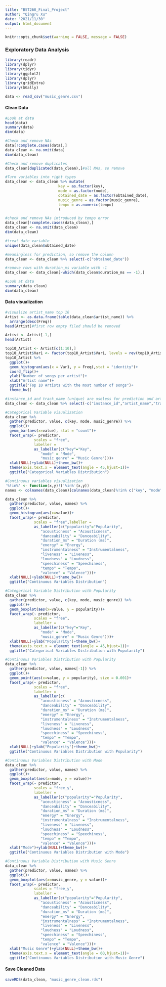 ```yaml
---
title: "BST260_Final_Project"
author: "Qingru Xu"
date: "2021/11/30"
output: html_document
---
```

```r
knitr::opts_chunk$set(warning = FALSE, message = FALSE) 
```

### Exploratory Data Analysis

```r
library(readr)
library(dplyr)
library(tidyr)
library(ggplot2)
library(dplyr)
library(gridExtra)
library(GGally)
```

```r
data <- read_csv("music_genre.csv")
```

#### Clean Data

```r
#Look at data
head(data)
summary(data)
dim(data)
```

```r
#Check and remove NAs
data[!complete.cases(data),]
data_clean <- na.omit(data)
dim(data_clean)
```

```r
#Check and remove duplicates
data_clean[duplicated(data_clean),]#all NAs, so remove
```

```r
#Turn variables into right types
data_clean <- data_clean %>% mutate(
                        key = as.factor(key),
                        mode = as.factor(mode),
                        obtained_date = as.factor(obtained_date),
                        music_genre = as.factor(music_genre),
                        tempo = as.numeric(tempo)
                        )
```

```r
#check and remove NAs introduced by tempo error
data_clean[!complete.cases(data_clean),]
data_clean <- na.omit(data_clean)
dim(data_clean)
```

```r
#treat date variable
unique(data_clean$obtained_date)

#meaningless for prediction, so remove the column
data_clean <- data_clean %>% select(-c("obtained_date"))

#remove rows with duration_ms variable with -1
data_clean <- data_clean[-which(data_clean$duration_ms == -1),]
```


```r
#Look at data
summary(data_clean)
dim(data_clean)
```

#### Data visualization

```r
#visualize artist_name top 10
Artist <- as.data.frame(table(data_clean$artist_name)) %>%
  arrange(desc(Freq))
head(Artist)#first row empty filed should be removed

Artist <- Artist[-1,]
head(Artist)

top10_Artist <- Artist[c(1:10),]
top10_Artist$Var1 <- factor(top10_Artist$Var1, levels = rev(top10_Artist$Var1))
top10_Artist %>%
  ggplot()+
  geom_histogram(aes(x = Var1, y = Freq),stat = "identity")+
  coord_flip()+
  ylab("Number of songs per artist")+
  xlab("Artist name")+
  ggtitle("Top 10 Artists with the most number of songs")+
  theme_bw()
```


```r
#instance_id and track_name (unique) are useless for prediction and artist_name too complicated, remove
data_clean <- data_clean %>% select(-c("instance_id","artist_name","track_name"))
```

```r
#Categorical Variable visualization
data_clean %>%
  gather(predictor, value, c(key, mode, music_genre)) %>%
  ggplot()+
  geom_bar(aes(x=value), stat = "count")+
  facet_wrap(~ predictor, 
             scales = "free",
             labeller = 
             as_labeller(c("key"="Key", 
                "mode" = "Mode", 
                "music_genre" = "Music Genre")))+
  xlab(NULL)+ylab(NULL)+theme_bw()+
  theme(axis.text.x = element_text(angle = 45,hjust=1))+
  ggtitle("Categorical Variables Distribution")
```

```r
#Continuous variables visualization
'%!in%' <- function(x,y)!('%in%'(x,y))
names <- colnames(data_clean)[colnames(data_clean)%!in% c("key", "mode", "music_genre")]

data_clean %>%
  gather(predictor, value, names) %>%
  ggplot()+
  geom_histogram(aes(x=value))+
  facet_wrap(~ predictor, 
             scales = "free",labeller = 
             as_labeller(c("popularity"="Popularity", 
                "acousticness" = "Acousticness", 
                "danceability" = "Danceability",
                "duration_ms" = "Duration (ms)",
                "energy" = "Energy",
                "instrumentalness" = "Instrumentalness",
                "liveness" = "Liveness",
                "loudness" = "Loudness",
                "speechiness" = "Speechiness",
                "tempo" = "Tempo",
                "valence" = "Valence")))+
  xlab(NULL)+ylab(NULL)+theme_bw()+
  ggtitle("Continuous Variables Distribution")
```

```r
#Categorical Variable Distribution with Popularity
data_clean %>%
  gather(predictor, value, c(key, mode, music_genre)) %>%
  ggplot()+
  geom_boxplot(aes(x=value, y = popularity))+
  facet_wrap(~ predictor, 
             scales = "free",
             labeller = 
             as_labeller(c("key"="Key", 
                "mode" = "Mode", 
                "music_genre" = "Music Genre")))+
  xlab(NULL)+ylab("Popularity")+theme_bw()+
  theme(axis.text.x = element_text(angle = 45,hjust=1))+
  ggtitle("Categorical Variables Distribution with Popularity")
```

```r
#Continuous Variables Distribution with Popularity
data_clean %>%
  gather(predictor, value, names[-1]) %>%
  ggplot()+
  geom_point(aes(x=value, y = popularity), size = 0.001)+
  facet_wrap(~ predictor, 
             scales = "free",
             labeller =
             as_labeller(c(
                "acousticness" = "Acousticness", 
                "danceability" = "Danceability",
                "duration_ms" = "Duration (ms)",
                "energy" = "Energy",
                "instrumentalness" = "Instrumentalness",
                "liveness" = "Liveness",
                "loudness" = "Loudness",
                "speechiness" = "Speechiness",
                "tempo" = "Tempo",
                "valence" = "Valence")))+
  xlab(NULL)+ylab("Popularity")+theme_bw()+
  ggtitle("Continuous Variables Distribution with Popularity")
```

```r
#Continuous Variables Distribution with Mode
data_clean %>%
  gather(predictor, value, names) %>%
  ggplot()+
  geom_boxplot(aes(x=mode, y = value))+
  facet_wrap(~ predictor, 
             scales = "free_y",
             labeller =
             as_labeller(c("popularity"="Popularity", 
                "acousticness" = "Acousticness", 
                "danceability" = "Danceability",
                "duration_ms" = "Duration (ms)",
                "energy" = "Energy",
                "instrumentalness" = "Instrumentalness",
                "liveness" = "Liveness",
                "loudness" = "Loudness",
                "speechiness" = "Speechiness",
                "tempo" = "Tempo",
                "valence" = "Valence")))+
  xlab("Mode")+ylab(NULL)+theme_bw()+
  ggtitle("Continuous Variables Distribution with Mode")
```

```r
#Continuous Variable Distribution with Music Genre
data_clean %>%
  gather(predictor, value, names) %>%
  ggplot()+
  geom_boxplot(aes(x=music_genre, y = value))+
  facet_wrap(~ predictor, 
             scales = "free_y",
             labeller =
             as_labeller(c("popularity"="Popularity", 
                "acousticness" = "Acousticness", 
                "danceability" = "Danceability",
                "duration_ms" = "Duration (ms)",
                "energy" = "Energy",
                "instrumentalness" = "Instrumentalness",
                "liveness" = "Liveness",
                "loudness" = "Loudness",
                "speechiness" = "Speechiness",
                "tempo" = "Tempo",
                "valence" = "Valence")))+
  xlab("Music Genre")+ylab(NULL)+theme_bw()+
  theme(axis.text.x = element_text(angle = 60,hjust=1))+
  ggtitle("Continuous Variables Distribution with Music Genre")

```

#### Save Cleaned Data

```r
saveRDS(data_clean, "music_genre_clean.rds")
```

